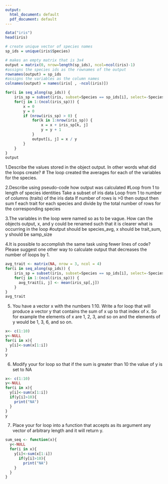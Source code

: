 ---
output:
  html_document: default
  pdf_document: default
---
```{r}
data("iris")
head(iris)
```

```{r}
# create unique vector of species names
sp_ids = unique(iris$Species)

# makes an empty matrix that is 3x4
output = matrix(0, nrow=length(sp_ids), ncol=ncol(iris)-1)
#assigns the species ids as the rownames of the output
rownames(output) = sp_ids
#assigns the variables as the column names
colnames(output) = names(iris[ , -ncol(iris)])

for(i in seq_along(sp_ids)) {
    iris_sp = subset(iris, subset=Species == sp_ids[i], select=-Species)
    for(j in 1:(ncol(iris_sp))) {
        x = 0
        y = 0
        if (nrow(iris_sp) > 0) {
            for(k in 1:nrow(iris_sp)) {
                x = x + iris_sp[k, j]
                y = y + 1
            }
            output[i, j] = x / y 
        }
    }
}
output
```
1.Describe the values stored in the object output. In other words what did the loops create?
  # The loop created the averages for each of the variables for the species.

2.Describe using pseudo-code how output was calculated
  #Loop from 1 to length of species identities
     Take a subset of iris data 
     Loop from 1 to number of columns (traits) of the iris data
        If number of rows is >0 then output then sum f each trait for each species and divide by the          total number of rows for the corresponding species
        
3.The variables in the loop were named so as to be vague. How can the objects output, x, and y could be renamed such that it is clearer what is occurring in the loop
  #output should be species_avg, x should be trait_sum, y should be samp_size

4.It is possible to accomplish the same task using fewer lines of code? Please suggest one other way to calculate output that decreases the number of loops by 1.
```{r}
avg_trait <- matrix(NA, nrow = 3, ncol = 4)
for(i in seq_along(sp_ids)) {
    iris_sp = subset(iris, subset=Species == sp_ids[i], select=-Species)
    for(j in 1:(ncol(iris_sp))) {
      avg_trait[i, j] <- mean(iris_sp[,j])
    }
}
avg_trait
```
5. You have a vector x with the numbers 1:10. Write a for loop that will produce a vector y that contains the sum of x up to that index of x. So for example the elements of x are 1, 2, 3, and so on and the elements of y would be 1, 3, 6, and so on.
```{r}
x<- c(1:10)
y<-NULL
for(i in x){
  y[i]<-sum(x[1:i])
}
y
```

6. Modify your for loop so that if the sum is greater than 10 the value of y is set to NA 
```{r}
x<- c(1:10)
y<-NULL
for(i in x){
  y[i]<-sum(x[1:i])
  if(y[i]>10){
    print("NA")
  }
}
y
```

7. Place your for loop into a function that accepts as its argument any vector of arbitrary length and it will return y.
```{r}
sum_seq <- function(x){
  y<-NULL
  for(i in x){
    y[i]<-sum(x[1:i])
      if(y[i]>10){
        print("NA")
    }
  }
}
```

